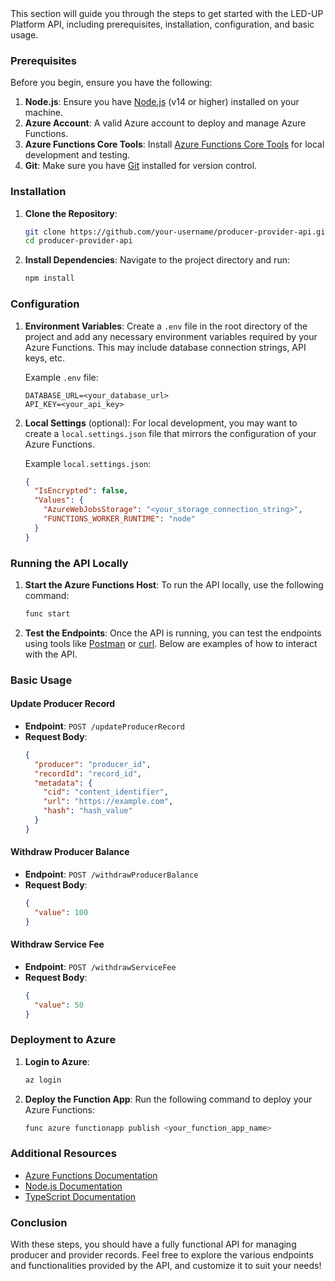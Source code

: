 
<HeaderTitle title="Setting the development environment" />
This section will guide you through the steps to get started with the LED-UP Platform API, including prerequisites, installation,
configuration, and basic usage.

### Prerequisites

Before you begin, ensure you have the following:

1. **Node.js**: Ensure you have [Node.js](https://nodejs.org/en/download/) (v14 or higher) installed on your machine.
2. **Azure Account**: A valid Azure account to deploy and manage Azure Functions.
3. **Azure Functions Core Tools**: Install [Azure Functions Core Tools](https://learn.microsoft.com/en-us/azure/azure-functions/functions-run-local) for local development and testing.
4. **Git**: Make sure you have [Git](https://git-scm.com/) installed for version control.

### Installation

1. **Clone the Repository**:

   ```bash
   git clone https://github.com/your-username/producer-provider-api.git
   cd producer-provider-api
   ```

2. **Install Dependencies**:
   Navigate to the project directory and run:
   ```bash
   npm install
   ```

### Configuration

1. **Environment Variables**:
   Create a `.env` file in the root directory of the project and add any necessary environment variables required by your Azure Functions. This may include database connection strings, API keys, etc.

   Example `.env` file:

   ```plaintext
   DATABASE_URL=<your_database_url>
   API_KEY=<your_api_key>
   ```

2. **Local Settings** (optional):
   For local development, you may want to create a `local.settings.json` file that mirrors the configuration of your Azure Functions.

   Example `local.settings.json`:

   ```json
   {
     "IsEncrypted": false,
     "Values": {
       "AzureWebJobsStorage": "<your_storage_connection_string>",
       "FUNCTIONS_WORKER_RUNTIME": "node"
     }
   }
   ```

### Running the API Locally

1. **Start the Azure Functions Host**:
   To run the API locally, use the following command:

   ```bash
   func start
   ```

2. **Test the Endpoints**:
   Once the API is running, you can test the endpoints using tools like [Postman](https://www.postman.com/) or [curl](https://curl.se/). Below are examples of how to interact with the API.

### Basic Usage

#### Update Producer Record

- **Endpoint**: `POST /updateProducerRecord`
- **Request Body**:
  ```json
  {
    "producer": "producer_id",
    "recordId": "record_id",
    "metadata": {
      "cid": "content_identifier",
      "url": "https://example.com",
      "hash": "hash_value"
    }
  }
  ```

#### Withdraw Producer Balance

- **Endpoint**: `POST /withdrawProducerBalance`
- **Request Body**:
  ```json
  {
    "value": 100
  }
  ```

#### Withdraw Service Fee

- **Endpoint**: `POST /withdrawServiceFee`
- **Request Body**:
  ```json
  {
    "value": 50
  }
  ```

### Deployment to Azure

1. **Login to Azure**:

   ```bash
   az login
   ```

2. **Deploy the Function App**:
   Run the following command to deploy your Azure Functions:
   ```bash
   func azure functionapp publish <your_function_app_name>
   ```

### Additional Resources

- [Azure Functions Documentation](https://learn.microsoft.com/en-us/azure/azure-functions/)
- [Node.js Documentation](https://nodejs.org/en/docs/)
- [TypeScript Documentation](https://www.typescriptlang.org/docs/)

### Conclusion

With these steps, you should have a fully functional API for managing producer and provider records. Feel free to explore the various endpoints and functionalities provided by the API, and customize it to suit your needs!
